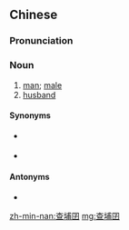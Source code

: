 ==Chinese==
{{zh-forms|type=21|alt=丈夫囝,查甫囝,乾埔囝,查甫子,查埔子,乾埔子}}

===Pronunciation===
{{zh-pron
|mn=xm,twv:ta-po͘-kiáⁿ/qz:ta-po͘-káⁿ/zz,tw:cha-po͘-kiáⁿ
|cat=n
}}

===Noun===
{{zh-noun}} {{tcx|Min Nan|lang=zh}}

# [[man]]; [[male]]
# [[husband]]

====Synonyms====
* {{sense|man}} {{zh-l|男人}}
* {{sense|husband}} {{zh-l|丈夫}}

====Antonyms====
* {{zh-l|查某囝}}

[[zh-min-nan:查埔囝]]
[[mg:查埔囝]]